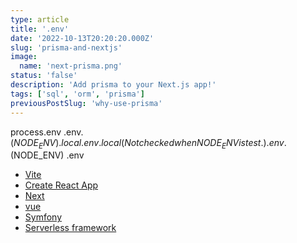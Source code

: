 ```yaml
---
type: article
title: '.env'
date: '2022-10-13T20:20:20.000Z'
slug: 'prisma-and-nextjs'
image: 
  name: 'next-prisma.png'
status: 'false'
description: 'Add prisma to your Next.js app!'
tags: ['sql', 'orm', 'prisma']
previousPostSlug: 'why-use-prisma'
---
```


process.env
.env.$(NODE_ENV).local
.env.local (Not checked when NODE_ENV is test.)
.env.$(NODE_ENV)
.env


* [Vite](https://vitejs.dev/guide/env-and-mode.html#env-files)
* [Create React App](https://create-react-app.dev/docs/adding-custom-environment-variables/#adding-development-environment-variables-in-env)
* [Next](https://nextjs.org/docs/basic-features/environment-variables)
* [vue](https://cli.vuejs.org/guide/mode-and-env.html#environment-variables)
* [Symfony](https://symfony.com/doc/current/configuration.html#overriding-environment-values-via-env-local)
* [Serverless framework](https://www.serverless.com/plugins/serverless-dotenv-plugin)